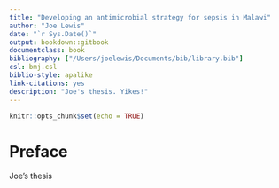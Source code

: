 ```yaml
--- 
title: "Developing an antimicrobial strategy for sepsis in Malawi"
author: "Joe Lewis"
date: "`r Sys.Date()`"
output: bookdown::gitbook
documentclass: book
bibliography: ["/Users/joelewis/Documents/bib/library.bib"]
csl: bmj.csl
biblio-style: apalike
link-citations: yes
description: "Joe's thesis. Yikes!"
---
```

```r
knitr::opts_chunk$set(echo = TRUE)
```

# Preface {-}

Joe's thesis 
